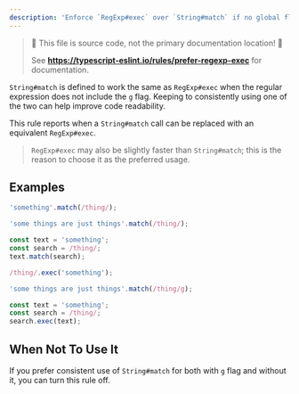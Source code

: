 ```yaml
---
description: 'Enforce `RegExp#exec` over `String#match` if no global flag is provided.'
---
```



> 🛑 This file is source code, not the primary documentation location! 🛑
>
> See **https://typescript-eslint.io/rules/prefer-regexp-exec** for documentation.

`String#match` is defined to work the same as `RegExp#exec` when the regular expression does not include the `g` flag.
Keeping to consistently using one of the two can help improve code readability.

This rule reports when a `String#match` call can be replaced with an equivalent `RegExp#exec`.

> `RegExp#exec` may also be slightly faster than `String#match`; this is the reason to choose it as the preferred usage.

## Examples

<Tabs>
<TabItem value="❌ Incorrect">

```ts
'something'.match(/thing/);

'some things are just things'.match(/thing/);

const text = 'something';
const search = /thing/;
text.match(search);
```

</TabItem>
<TabItem value="✅ Correct">

```ts
/thing/.exec('something');

'some things are just things'.match(/thing/g);

const text = 'something';
const search = /thing/;
search.exec(text);
```

</TabItem>
</Tabs>

## When Not To Use It

If you prefer consistent use of `String#match` for both with `g` flag and without it, you can turn this rule off.
